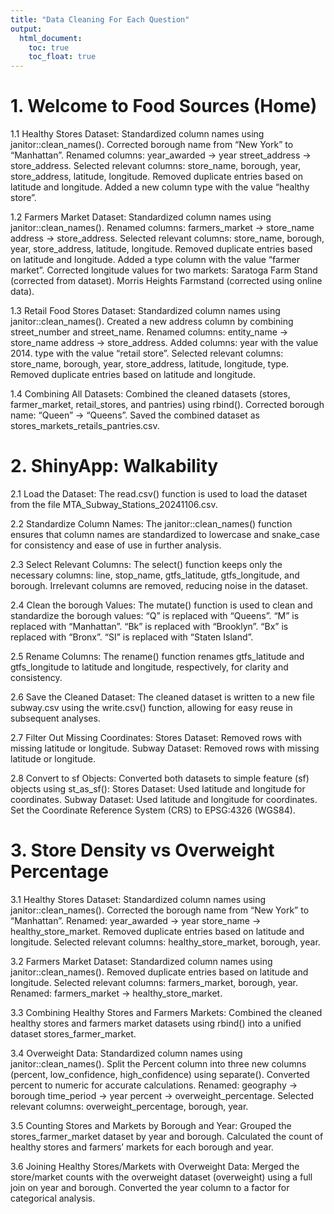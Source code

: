 ```yaml
---
title: "Data Cleaning For Each Question"
output: 
  html_document:
    toc: true
    toc_float: true
---
```


# 1. Welcome to Food Sources (Home)

1.1 Healthy Stores Dataset:
Standardized column names using janitor::clean_names().
Corrected borough name from "New York" to "Manhattan".
Renamed columns:
year_awarded → year
street_address → store_address.
Selected relevant columns: store_name, borough, year, store_address, latitude, longitude.
Removed duplicate entries based on latitude and longitude.
Added a new column type with the value "healthy store".

1.2 Farmers Market Dataset:
Standardized column names using janitor::clean_names().
Renamed columns:
farmers_market → store_name
address → store_address.
Selected relevant columns: store_name, borough, year, store_address, latitude, longitude.
Removed duplicate entries based on latitude and longitude.
Added a type column with the value "farmer market".
Corrected longitude values for two markets:
Saratoga Farm Stand (corrected from dataset).
Morris Heights Farmstand (corrected using online data).

1.3 Retail Food Stores Dataset:
Standardized column names using janitor::clean_names().
Created a new address column by combining street_number and street_name.
Renamed columns:
entity_name → store_name
address → store_address.
Added columns:
year with the value 2014.
type with the value "retail store".
Selected relevant columns: store_name, borough, year, store_address, latitude, longitude, type.
Removed duplicate entries based on latitude and longitude.

1.4 Combining All Datasets:
Combined the cleaned datasets (stores, farmer_market, retail_stores, and pantries) using rbind().
Corrected borough name: "Queen" → "Queens".
Saved the combined dataset as stores_markets_retails_pantries.csv.

# 2. ShinyApp: Walkability

2.1 Load the Dataset: The read.csv() function is used to load the dataset from the file MTA_Subway_Stations_20241106.csv.

2.2 Standardize Column Names: The janitor::clean_names() function ensures that column names are standardized to lowercase and snake_case for consistency and ease of use in further analysis.

2.3 Select Relevant Columns: The select() function keeps only the necessary columns: line, stop_name, gtfs_latitude, gtfs_longitude, and borough.
Irrelevant columns are removed, reducing noise in the dataset.

2.4 Clean the borough Values: The mutate() function is used to clean and standardize the borough values:
"Q" is replaced with "Queens".
"M" is replaced with "Manhattan".
"Bk" is replaced with "Brooklyn".
"Bx" is replaced with "Bronx".
"SI" is replaced with "Staten Island".

2.5 Rename Columns: The rename() function renames gtfs_latitude and gtfs_longitude to latitude and longitude, respectively, for clarity and consistency.

2.6 Save the Cleaned Dataset: The cleaned dataset is written to a new file subway.csv using the write.csv() function, allowing for easy reuse in subsequent analyses.

2.7 Filter Out Missing Coordinates:
Stores Dataset: Removed rows with missing latitude or longitude.
Subway Dataset: Removed rows with missing latitude or longitude.

2.8 Convert to sf Objects:
Converted both datasets to simple feature (sf) objects using st_as_sf():
Stores Dataset: Used latitude and longitude for coordinates.
Subway Dataset: Used latitude and longitude for coordinates.
Set the Coordinate Reference System (CRS) to EPSG:4326 (WGS84).

# 3. Store Density vs Overweight Percentage

3.1 Healthy Stores Dataset:
Standardized column names using janitor::clean_names().
Corrected the borough name from "New York" to "Manhattan".
Renamed:
year_awarded → year
store_name → healthy_store_market.
Removed duplicate entries based on latitude and longitude.
Selected relevant columns: healthy_store_market, borough, year.

3.2 Farmers Market Dataset:
Standardized column names using janitor::clean_names().
Removed duplicate entries based on latitude and longitude.
Selected relevant columns: farmers_market, borough, year.
Renamed:
farmers_market → healthy_store_market.

3.3 Combining Healthy Stores and Farmers Markets:
Combined the cleaned healthy stores and farmers market datasets using rbind() into a unified dataset stores_farmer_market.

3.4 Overweight Data:
Standardized column names using janitor::clean_names().
Split the Percent column into three new columns (percent, low_confidence, high_confidence) using separate().
Converted percent to numeric for accurate calculations.
Renamed:
geography → borough
time_period → year
percent → overweight_percentage.
Selected relevant columns: overweight_percentage, borough, year.

3.5 Counting Stores and Markets by Borough and Year:
Grouped the stores_farmer_market dataset by year and borough.
Calculated the count of healthy stores and farmers' markets for each borough and year.

3.6 Joining Healthy Stores/Markets with Overweight Data:
Merged the store/market counts with the overweight dataset (overweight) using a full join on year and borough.
Converted the year column to a factor for categorical analysis.